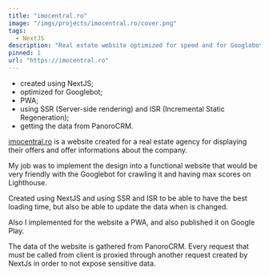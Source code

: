 ```yaml
---
title: "imocentral.ro"
image: "/imgs/projects/imocentral.ro/cover.png"
tags: 
  - NextJS
description: "Real estate website optimized for speed and for Googlebot"
pinned: 1
url: "https://imocentral.ro"
---
```

- created using NextJS;
- optimized for Googlebot;
- PWA;
- using SSR (Server-side rendering) and ISR (Incremental Static Regeneration);
- getting the data from PanoroCRM.

<a href="https://imocentral.ro" target="_blank" rel="noreferrer noopener">imocentral.ro</a>
is a website created for a real estate agency for displaying their offers and
offer informations about the company.

My job was to implement the design into a functional website that would be very
friendly with the Googlebot for crawling it and having max scores on
Lighthouse.

Created using NextJS and using SSR and ISR to be able to have the best loading
time, but also be able to update the data when is changed.

Also I implemented for the website a PWA, and also published it on Google Play.

The data of the website is gathered from PanoroCRM. Every request that must be
called from client is proxied through another request created by NextJs in 
order to not expose sensitive data.
